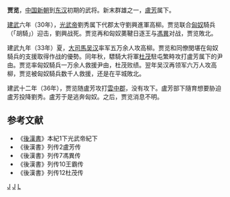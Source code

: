 '''贾览'''，[[中国|中国]][[新朝|新朝]]到[[东汉|东汉]]初期的武将。新末群雄之一，[[盧芳_(東漢)|盧芳]]属下。

[[建武_(漢)|建武]]六年（30年），[[光武帝|光武帝]]劉秀属下代郡太守劉興進軍高柳。贾览联合[[匈奴|匈奴]]騎兵（「胡騎」）迎击，劉興战死。贾览再和匈奴薁鞬日逐王与[[馮異|馮異]]对战，贾览敗北。

建武九年（33年）夏，[[大司馬|大司馬]][[吳漢_(漢朝)|吴汉]]率军五万余人攻高柳。贾览和同僚閔堪在匈奴騎兵的支援取得作战的優勢。同年秋，驃騎大将軍[[杜茂|杜茂]]駐屯繁畤攻打盧芳属下的尹由。贾览率匈奴騎兵一万余人救援尹由，杜茂败绩。翌年吴汉再领军六万人攻高柳，贾览被匈奴騎兵数千人救援，还是在平城敗北。

建武十二年（36年），贾览随盧芳攻打[[雲中郡|雲中郡]]，没有攻下。盧芳部下隨育想要胁迫盧芳投降劉秀。盧芳于是逃奔匈奴。之后，贾览消息不明。

== 参考文献 ==
* 《[[後漢書|後漢書]]》本紀1下光武帝紀下
* 《後漢書》列传2盧芳传
* 《後漢書》列传7馮異传
* 《後漢書》列传10王霸传
* 《後漢書》列传12杜茂传

[[Category:新朝民变人物|J]]
[[Category:东汉军事人物|J]]
[[Category:贾姓|L]]